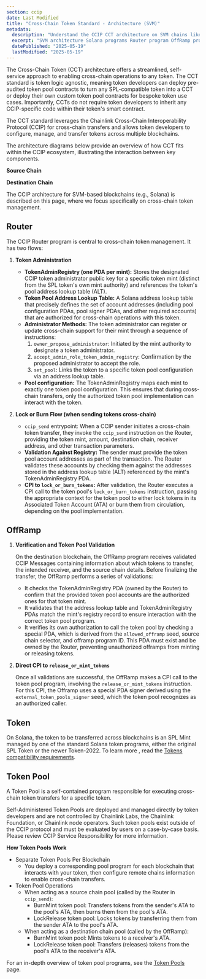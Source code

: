 ```yaml
---
section: ccip
date: Last Modified
title: "Cross-Chain Token Standard - Architecture (SVM)"
metadata:
  description: "Understand the CCIP CCT architecture on SVM chains like Solana. Learn how Router, OffRamp, Token, and Token Pool programs interact for cross-chain transfers."
  excerpt: "SVM architecture Solana programs Router program OffRamp program Token pools SPL tokens Address lookup tables TokenAdminRegistry Cross-program invocation Solana architecture"
  datePublished: "2025-05-19"
  lastModified: "2025-05-19"
---
```



<CcipCommon callout="calloutCCTSVM" />

The Cross-Chain Token (CCT) architecture offers a streamlined, self-service approach to enabling cross-chain operations to any token. The CCT standard is token logic agnostic, meaning token developers can deploy pre-audited token pool contracts to turn any SPL-compatible token into a CCT or deploy their own custom token pool contracts for bespoke token use cases. Importantly, CCTs do not require token developers to inherit any CCIP-specific code within their token's smart contract.

The CCT standard leverages the Chainlink Cross-Chain Interoperability Protocol (CCIP) for cross-chain transfers and allows token developers to configure, manage, and transfer tokens across multiple blockchains.

The architecture diagrams below provide an overview of how CCT fits within the CCIP ecosystem, illustrating the interaction between key components.

**Source Chain**

<ClickToZoom
  src="/images/ccip/concepts/architecture/ccip-svm-source-chain.jpg"
  alt="Cross-Chain Token Standard - Architecture (SVM) - Source Chain"
/>

**Destination Chain**

<ClickToZoom
  src="/images/ccip/concepts/architecture/ccip-svm-destination-chain.jpg"
  alt="Cross-Chain Token Standard - Architecture (SVM) - Destination Chain"
/>

The CCIP architecture for SVM-based blockchains (e.g., Solana) is described on this page, where we focus specifically on cross-chain token management.

## Router

The CCIP Router program is central to cross-chain token management. It has two flows:

1. **Token Administration**
   - **TokenAdminRegistry (one PDA per mint):** Stores the designated CCIP token administrator public key for a specific token mint (distinct from the SPL token's own mint authority) and references the token's pool address lookup table (ALT).
   - **Token Pool Address Lookup Table:** A Solana address lookup table that precisely defines the set of account addresses (including pool configuration PDAs, pool signer PDAs, and other required accounts) that are authorized for cross-chain operations with this token.
   - **Administrator Methods:** The token administrator can register or update cross-chain support for their mint through a sequence of instructions:
     1. `owner_propose_administrator`: Initiated by the mint authority to designate a token administrator.
     1. `accept_admin_role_token_admin_registry`: Confirmation by the proposed administrator to accept the role.
     1. `set_pool`: Links the token to a specific token pool configuration via an address lookup table.
   - **Pool configuration:** The TokenAdminRegistry maps each mint to exactly one token pool configuration. This ensures that during cross-chain transfers, only the authorized token pool implementation can interact with the token.

1. **Lock or Burn Flow (when sending tokens cross-chain)**
   - `ccip_send` entrypoint: When a CCIP sender initiates a cross-chain token transfer, they invoke the `ccip_send` instruction on the Router, providing the token mint, amount, destination chain, receiver address, and other transaction parameters.
   - **Validation Against Registry:** The sender must provide the token pool account addresses as part of the transaction. The Router validates these accounts by checking them against the addresses stored in the address lookup table (ALT) referenced by the mint's TokenAdminRegistry PDA.
   - **CPI to `lock_or_burn_tokens`:** After validation, the Router executes a CPI call to the token pool's `lock_or_burn_tokens` instruction, passing the appropriate context for the token pool to either lock tokens in its Associated Token Account (ATA) or burn them from circulation, depending on the pool implementation.

## OffRamp

1. **Verification and Token Pool Validation**

   On the destination blockchain, the OffRamp program receives validated CCIP Messages containing information about which tokens to transfer, the intended receiver, and the source chain details. Before finalizing the transfer, the OffRamp performs a series of validations:
   - It checks the TokenAdminRegistry PDA (owned by the Router) to confirm that the provided token pool accounts are the authorized ones for that token mint.
   - It validates that the address lookup table and TokenAdminRegistry PDAs match the mint's registry record to ensure interaction with the correct token pool program.
   - It verifies its own authorization to call the token pool by checking a special PDA, which is derived from the `allowed_offramp` seed, source chain selector, and offramp program ID. This PDA must exist and be owned by the Router, preventing unauthorized offramps from minting or releasing tokens.

1. **Direct CPI to `release_or_mint_tokens`**

   Once all validations are successful, the OffRamp makes a CPI call to the token pool program, involving the `release_or_mint_tokens` instruction.
   For this CPI, the Offramp uses a special PDA signer derived using the `external_token_pools_signer` seed, which the token pool recognizes as an authorized caller.

## Token

On Solana, the token to be transferred across blockchains is an SPL Mint managed by one of the standard Solana token programs, either the original SPL Token or the newer Token-2022.
To learn more , read the [Tokens compatibility requirements](/ccip/concepts/cross-chain-token/svm/tokens#compatibility).

## Token Pool

A Token Pool is a self-contained program responsible for executing cross-chain token transfers for a specific token.

<Aside type="caution" title="Token Pool Ownership">
  Self-Administered Token Pools are deployed and managed directly by token developers and are not controlled by
  Chainlink Labs, the Chainlink Foundation, or Chainlink node operators. Such token pools exist outside of the CCIP
  protocol and must be evaluated by users on a case-by-case basis. Please review CCIP Service Responsibility for more
  information.
</Aside>

**How Token Pools Work**

- Separate Token Pools Per Blockchain
  - You deploy a corresponding pool program for each blockchain that interacts with your token, then configure remote chains information to enable cross-chain transfers.
- Token Pool Operations
  - When acting as a source chain pool (called by the Router in `ccip_send`):
    - BurnMint token pool: Transfers tokens from the sender's ATA to the pool's ATA, then burns them from the pool's ATA.
    - LockRelease token pool: Locks tokens by transferring them from the sender ATA to the pool's ATA.
  - When acting as a destination chain pool (called by the OffRamp):
    - BurnMint token pool: Mints tokens to a receiver's ATA.
    - LockRelease token pool: Transfers (releases) tokens from the pool's ATA to the receiver's ATA.

For an in-depth overview of token pool programs, see the [Token Pools](/ccip/concepts/cross-chain-token/svm/token-pools) page.
